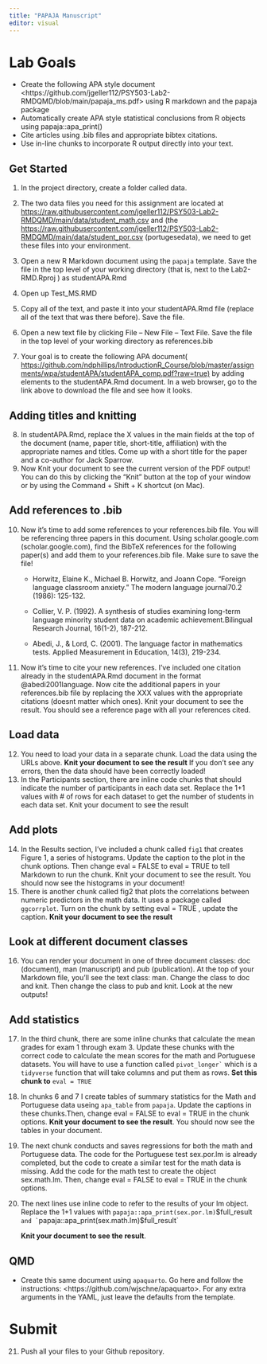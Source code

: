```yaml
---
title: "PAPAJA Manuscript"
editor: visual
---
```


# Lab Goals

-   Create the following APA style document \<https://github.com/jgeller112/PSY503-Lab2-RMDQMD/blob/main/papaja_ms.pdf\> using R markdown and the papaja package
-   Automatically create APA style statistical conclusions from R objects using papaja::apa_print()
-   Cite articles using .bib files and appropriate bibtex citations.
-   Use in-line chunks to incorporate R output directly into your text.

## Get Started

1.  In the project directory, create a folder called data.

2.  The two data files you need for this assignment are located at <https://raw.githubusercontent.com/jgeller112/PSY503-Lab2-RMDQMD/main/data/student_math.csv> and (the <https://raw.githubusercontent.com/jgeller112/PSY503-Lab2-RMDQMD/main/data/student_por.csv> (portugesedata), we need to get these files into your environment.

3.  Open a new R Markdown document using the `papaja` template. Save the file in the top level of your working directory (that is, next to the Lab2-RMD.Rproj ) as studentAPA.Rmd

4.  Open up Test_MS.RMD

5.  Copy all of the text, and paste it into your studentAPA.Rmd file (replace all of the text that was there before). Save the file.

6.  Open a new text file by clicking File -- New File -- Text File. Save the file in the top level of your working directory as references.bib

7.  Your goal is to create the following APA document( <https://github.com/ndphillips/IntroductionR_Course/blob/master/assignments/wpa/studentAPA/studentAPA_comp.pdf?raw=true)> by adding elements to the studentAPA.Rmd document. In a web browser, go to the link above to download the file and see how it looks.

## Adding titles and knitting

8.  In studentAPA.Rmd, replace the X values in the main fields at the top of the document (name, paper title, short-title, affiliation) with the appropriate names and titles. Come up with a short title for the paper and a co-author for Jack Sparrow.
9.  Now Knit your document to see the current version of the PDF output! You can do this by clicking the "Knit" button at the top of your window or by using the Command + Shift + K shortcut (on Mac).

## Add references to .bib

10. Now it's time to add some references to your references.bib file. You will be referencing three papers in this document. Using scholar.google.com (scholar.google.com), find the BibTeX references for the following paper(s) and add them to your references.bib file. Make sure to save the file!

    -   Horwitz, Elaine K., Michael B. Horwitz, and Joann Cope. "Foreign language classroom anxiety." The modern language journal70.2 (1986): 125-132.

    -   Collier, V. P. (1992). A synthesis of studies examining long-term language minority student data on academic achievement.Bilingual Research Journal, 16(1-2), 187-212.

    -   Abedi, J., & Lord, C. (2001). The language factor in mathematics tests. Applied Measurement in Education, 14(3), 219-234.

11. Now it's time to cite your new references. I've included one citation already in the studentAPA.Rmd document in the format \@abedi2001language. Now cite the additional papers in your references.bib file by replacing the XXX values with the appropriate citations (doesnt matter which ones). Knit your document to see the result. You should see a reference page with all your references cited.

## Load data

12. You need to load your data in a separate chunk. Load the data using the URLs above. **Knit your document to see the result** If you don't see any errors, then the data should have been correctly loaded!
13. In the Participants section, there are inline code chunks that should indicate the number of participants in each data set. Replace the 1+1 values with \# of rows for each dataset to get the number of students in each data set. Knit your document to see the result

## Add plots

14. In the Results section, I've included a chunk called `fig1` that creates Figure 1, a series of histograms. Update the caption to the plot in the chunk options. Then change eval = FALSE to eval = TRUE to tell Markdown to run the chunk. Knit your document to see the result. You should now see the histograms in your document!
15. There is another chunk called fig2 that plots the correlations between numeric predictors in the math data. It uses a package called `ggcorrplot`. Turn on the chunk by setting eval = TRUE , update the caption. **Knit your document to see the result**

## Look at different document classes

16. You can render your document in one of three document classes: doc (document), man (manuscript) and pub (publication). At the top of your Markdown file, you'll see the text class: man. Change the class to doc and knit. Then change the class to pub and knit. Look at the new outputs!

## Add statistics

17. In the third chunk, there are some inline chunks that calculate the mean grades for exam 1 through exam 3. Update these chunks with the correct code to calculate the mean scores for the math and Portuguese datasets. You will have to use a function called `` pivot_longer` `` which is a `tidyverse` function that will take columns and put them as rows. **Set this chunk to** `eval = TRUE`

18. In chunks 6 and 7 I create tables of summary statistics for the Math and Portuguese data useing `apa_table` from `papaja`. Update the captions in these chunks.Then, change eval = FALSE to eval = TRUE in the chunk options. **Knit your document to see the result**. You should now see the tables in your document.

19. The next chunk conducts and saves regressions for both the math and Portuguese data. The code for the Portuguese test sex.por.lm is already completed, but the code to create a similar test for the math data is missing. Add the code for the math test to create the object sex.math.lm. Then, change eval = FALSE to eval = TRUE in the chunk options.

20. The next lines use inline code to refer to the results of your lm object. Replace the 1+1 values with `papaja::apa_print(sex.por.lm)`\$full_result `` and ` ``papaja::apa_print(sex.math.lm)\$full_result\`

    **Knit your document to see the result**.

## QMD

-   Create this same document using `apaquarto`. Go here and follow the instructions: \<https://github.com/wjschne/apaquarto\>. For any extra arguments in the YAML, just leave the defaults from the template.

# Submit

21. Push all your files to your Github repository.
